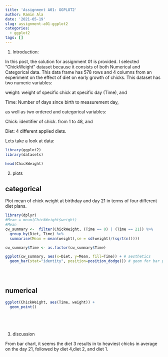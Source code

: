 ```yaml
---
title: 'Assignment A01: GGPLOT2'
author: Ramin Ala
date: '2021-05-19'
slug: assignment-a01-ggplot2
categories:
  - ggplot2
tags: []
---
```


1. Introduction:

  In this post, the solution for assignment 01 is provided. I selected "ChickWeight" dataset because it consists of both Numerical and Categorical data.
  This data frame has 578 rows and 4 columns from an experiment on the effect of diet on early growth of chicks. This dataset has two numeric variables:
  
  weight: weight of specific chick at specific day (Time), and
  
  Time: Number of days  since birth to measurement day, 
  
  as well as two ordered and categorical variables:
  
  Chick: identifier of chick. from 1 to 48, and
  
  Diet: 4 different applied diets.
  
  Lets take a look at data:

```r
library(ggplot2)
library(datasets)

head(ChickWeight)

```

2. plots

## categorical

Plot mean of chick weight at birthday and day 21 in terms of four different diet plans.

```r

library(dplyr)
#Mean = mean(ChickWeight$weight)
#Mean
cw_summary <-  filter(ChickWeight, (Time == 0) | (Time == 21)) %>%
  group_by(Diet, Time) %>%
  summarise(Mean = mean(weight),se = sd(weight)/(sqrt(n())))

cw_summary$Time <- as.factor(cw_summary$Time) 

ggplot(cw_summary, aes(x=Diet, y=Mean, fill=Time)) + # aesthetics
  geom_bar(stat="identity", position=position_dodge()) # geom for bar plots
  
 
 
```



## numerical

```r

ggplot(ChickWeight, aes(Time, weight)) +
  geom_point() 



  

```


3. discussion


  From bar chart, it seems the diet 3 results in to heaviest chicks in average on the day 21, followed by diet 4,diet 2, and diet 1.